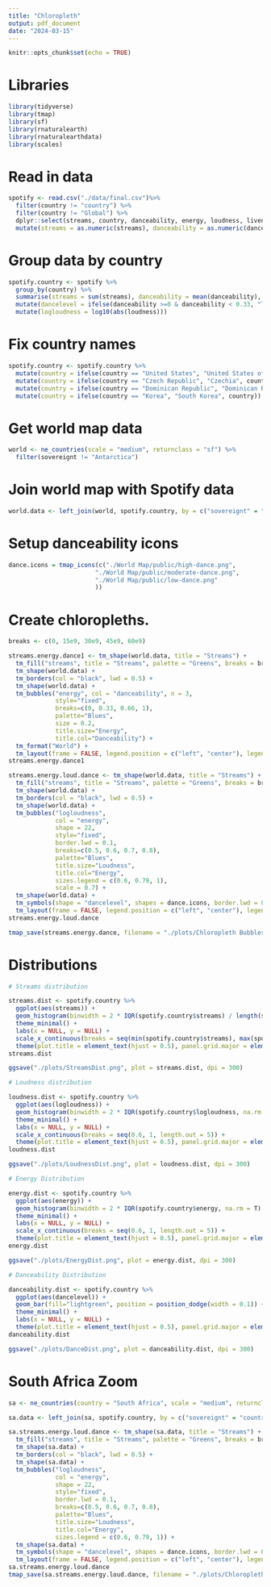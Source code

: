 ```yaml
---
title: "Chloropleth"
output: pdf_document
date: "2024-03-15"
---
```


```r
knitr::opts_chunk$set(echo = TRUE)
```

# Libraries

```r
library(tidyverse)
library(tmap)
library(sf)
library(rnaturalearth)
library(rnaturalearthdata)
library(scales)
```

# Read in data

```r
spotify <- read.csv("./data/final.csv")%>% 
  filter(country != "country") %>% 
  filter(country != "Global") %>% 
  dplyr::select(streams, country, danceability, energy, loudness, liveness, acousticness, speechiness) %>% 
  mutate(streams = as.numeric(streams), danceability = as.numeric(danceability), energy = as.numeric(energy), loudness = as.numeric(loudness), liveness = as.numeric(liveness), acousticness = as.numeric(acousticness), speechiness = as.numeric(speechiness))
```

# Group data by country

```r
spotify.country <- spotify %>% 
  group_by(country) %>% 
  summarise(streams = sum(streams), danceability = mean(danceability), energy = mean(energy), loudness = mean(loudness), liveness = mean(liveness), acousticness = mean(acousticness), speechiness = mean(speechiness)) %>% 
  mutate(dancelevel = ifelse(danceability >=0 & danceability < 0.33, "low", ifelse(danceability >= 0.33 & danceability < 0.66, "moderate", "high"))) %>% 
  mutate(logloudness = log10(abs(loudness)))
```

# Fix country names

```r
spotify.country <- spotify.country %>% 
  mutate(country = ifelse(country == "United States", "United States of America", country)) %>% 
  mutate(country = ifelse(country == "Czech Republic", "Czechia", country)) %>% 
  mutate(country = ifelse(country == "Dominican Republic", "Dominican Rep.", country)) %>% 
  mutate(country = ifelse(country == "Korea", "South Korea", country))
```


# Get world map data

```r
world <- ne_countries(scale = "medium", returnclass = "sf") %>% 
  filter(sovereignt != "Antarctica")
```

# Join world map with Spotify data

```r
world.data <- left_join(world, spotify.country, by = c("sovereignt" = "country"))
```


# Setup danceability icons

```r
dance.icons = tmap_icons(c("./World Map/public/high-dance.png", 
                        "./World Map/public/moderate-dance.png",
                        "./World Map/public/low-dance.png" 
                        ))
```

# Create chloropleths.

```r
breaks <- c(0, 15e9, 30e9, 45e9, 60e9)

streams.energy.dance1 <- tm_shape(world.data, title = "Streams") +
  tm_fill("streams", title = "Streams", palette = "Greens", breaks = breaks) +
  tm_shape(world.data) +
  tm_borders(col = "black", lwd = 0.5) +
  tm_shape(world.data) +
  tm_bubbles("energy", col = "danceability", n = 3,
             style="fixed", 
             breaks=c(0, 0.33, 0.66, 1),
             palette="Blues",
             size = 0.2,
             title.size="Energy", 
             title.col="Danceability") + 
  tm_format("World") + 
  tm_layout(frame = FALSE, legend.position = c("left", "center"), legend.show = F)
streams.energy.dance1

streams.energy.loud.dance <- tm_shape(world.data, title = "Streams") +
  tm_fill("streams", title = "Streams", palette = "Greens", breaks = breaks) +
  tm_shape(world.data) +
  tm_borders(col = "black", lwd = 0.5) +
  tm_shape(world.data) +
  tm_bubbles("logloudness", 
             col = "energy",
             shape = 22,
             style="fixed", 
             border.lwd = 0.1,
             breaks=c(0.5, 0.6, 0.7, 0.8),
             palette="Blues", 
             title.size="Loudness", 
             title.col="Energy",
             sizes.legend = c(0.6, 0.79, 1),
             scale = 0.7) + 
  tm_shape(world.data) +
  tm_symbols(shape = "dancelevel", shapes = dance.icons, border.lwd = 0, size = 0.2, title.shape = "Danceability") +
  tm_layout(frame = FALSE, legend.position = c("left", "center"), legend.show = F, inner.margins = 0,  bg.color = "#00000000", aes.color = "#00000000")
streams.energy.loud.dance

tmap_save(streams.energy.dance, filename = "./plots/Chloropleth Bubbles.png", dpi = 1500, scale = 2, device = png)
```

# Distributions

```r
# Streams distribution

streams.dist <- spotify.country %>% 
  ggplot(aes(streams)) +
  geom_histogram(binwidth = 2 * IQR(spotify.country$streams) / length(spotify.country$streams)^(1/3), fill="lightgreen", width = 0.1) +
  theme_minimal() +
  labs(x = NULL, y = NULL) +
  scale_x_continuous(breaks = seq(min(spotify.country$streams), max(spotify.country$streams), length.out = 5), labels = label_number(scale = 1/1e9, suffix = " billion")) +
  theme(plot.title = element_text(hjust = 0.5), panel.grid.major = element_blank(), panel.grid.minor = element_blank(), axis.text.x = element_blank(), axis.text.y = element_blank())
streams.dist

ggsave("./plots/StreamsDist.png", plot = streams.dist, dpi = 300)
```

```r
# Loudness distribution

loudness.dist <- spotify.country %>% 
  ggplot(aes(logloudness)) +
  geom_histogram(binwidth = 2 * IQR(spotify.country$logloudness, na.rm = T) / length(spotify.country$logloudness)^(1/3), fill="lightgreen", width = 0.1) +
  theme_minimal() +
  labs(x = NULL, y = NULL) +
  scale_x_continuous(breaks = seq(0.6, 1, length.out = 5)) +
  theme(plot.title = element_text(hjust = 0.5), panel.grid.major = element_blank(), panel.grid.minor = element_blank(), axis.text.x = element_blank(), axis.text.y = element_blank())
loudness.dist

ggsave("./plots/LoudnessDist.png", plot = loudness.dist, dpi = 300)
```

```r
# Energy Distribution

energy.dist <- spotify.country %>% 
  ggplot(aes(energy)) +
  geom_histogram(binwidth = 2 * IQR(spotify.country$energy, na.rm = T) / length(spotify.country$energy)^(1/3), fill="lightgreen", width = 0.1) +
  theme_minimal() +
  labs(x = NULL, y = NULL) +
  scale_x_continuous(breaks = seq(0.6, 1, length.out = 5)) +
  theme(plot.title = element_text(hjust = 0.5), panel.grid.major = element_blank(), panel.grid.minor = element_blank(), axis.text.x = element_blank(), axis.text.y = element_blank())
energy.dist

ggsave("./plots/EnergyDist.png", plot = energy.dist, dpi = 300)
```

```r
# Danceability Distribution

danceability.dist <- spotify.country %>% 
  ggplot(aes(dancelevel)) +
  geom_bar(fill="lightgreen", position = position_dodge(width = 0.1)) +
  theme_minimal() +
  labs(x = NULL, y = NULL) +
  theme(plot.title = element_text(hjust = 0.5), panel.grid.major = element_blank(), panel.grid.minor = element_blank(), axis.text.x = element_blank(), axis.text.y = element_blank())
danceability.dist

ggsave("./plots/DanceDist.png", plot = danceability.dist, dpi = 300)
```


# South Africa Zoom

```r
sa <- ne_countries(country = "South Africa", scale = "medium", returnclass = "sf")

sa.data <- left_join(sa, spotify.country, by = c("sovereignt" = "country"))

sa.streams.energy.loud.dance <- tm_shape(sa.data, title = "Streams") +
  tm_fill("streams", title = "Streams", palette = "Greens", breaks = breaks) +
  tm_shape(sa.data) +
  tm_borders(col = "black", lwd = 0.5) +
  tm_shape(sa.data) +
  tm_bubbles("logloudness", 
             col = "energy",
             shape = 22,
             style="fixed",
             border.lwd = 0.1,
             breaks=c(0.5, 0.6, 0.7, 0.8),
             palette="Blues", 
             title.size="Loudness", 
             title.col="Energy",
             sizes.legend = c(0.6, 0.79, 1)) + 
  tm_shape(sa.data) +
  tm_symbols(shape = "dancelevel", shapes = dance.icons, border.lwd = 0, alpha  = 0.1, size = 0.2, title.shape = "Danceability") +
  tm_layout(frame = FALSE, legend.position = c("left", "center"), legend.show = F, inner.margins = 0)
sa.streams.energy.loud.dance
tmap_save(sa.streams.energy.loud.dance, filename = "./plots/Chloropleth Bubbles SA.png", dpi = 1500, scale = 2)
```

